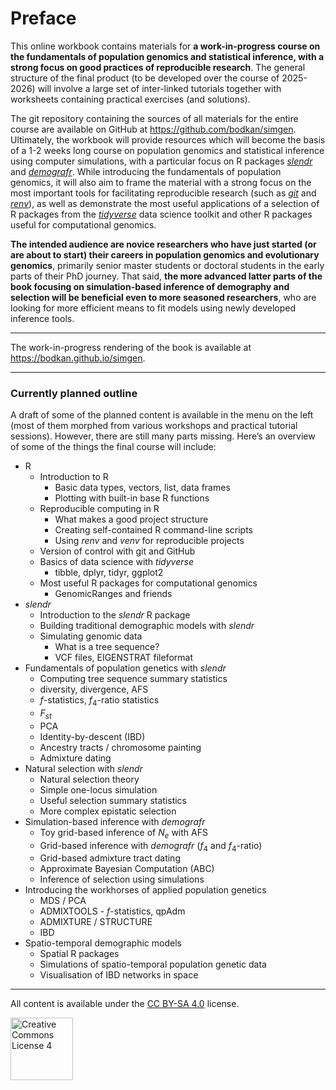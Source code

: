 # Preface {.unnumbered}

This online workbook contains materials for **a work-in-progress course on the
fundamentals of population genomics and statistical inference, with a strong
focus on good practices of reproducible research**. The general structure
of the final product (to be developed over the course of 2025-2026) will
involve a large set of inter-linked tutorials together
with worksheets containing practical exercises (and solutions).

The git repository containing the sources of all materials for the entire course
are available on GitHub at <https://github.com/bodkan/simgen>. Ultimately, the
workbook will provide
resources which will become the basis of a 1-2 weeks long course on population
genomics and statistical inference using computer simulations, with
a particular focus on R packages [_slendr_](https://github.com/bodkan/demografr)
and [_demografr_](https://github.com/bodkan/demografr). While introducing the
fundamentals of population genomics, it will also aim to frame the material
with a strong focus on the most important tools for facilitating reproducible
research (such as [_git_](https://git-scm.com) and
[_renv_](https://rstudio.github.io/renv/)), as well as demonstrate the most useful
applications of a selection of R packages from the
[_tidyverse_](https://www.tidyverse.org) data science toolkit and other R packages
useful for computational genomics.

**The intended audience are novice researchers who have just started (or are
about to start) their careers in population genomics and evolutionary genomics**,
primarily senior master students or doctoral students in the early parts of their
PhD journey. That said, **the more advanced latter parts of the book focusing on
simulation-based inference of demography and selection will be beneficial even
to more seasoned researchers**, who are looking for more efficient
means to fit models using newly developed inference tools.

---

The work-in-progress rendering of the book is available at
<https://bodkan.github.io/simgen>.

---

### Currently planned outline

A draft of some of the planned content is available in the menu on the left
(most of them morphed from various workshops and practical tutorial sessions).
However, there are still many parts missing. Here's an overview of some of
the things the final course will include:

- R
  - Introduction to R
    - Basic data types, vectors, list, data frames
    - Plotting with built-in base R functions
  - Reproducible computing in R
    - What makes a good project structure
    - Creating self-contained R command-line scripts
    - Using _renv_ and _venv_ for reproducible projects
  - Version of control with git and GitHub
  - Basics of data science with _tidyverse_
    - tibble, dplyr, tidyr, ggplot2
  - Most useful R packages for computational genomics
    - GenomicRanges and friends

- _slendr_
  - Introduction to the _slendr_ R package
  - Building traditional demographic models with _slendr_
  - Simulating genomic data
    - What is a tree sequence?
    - VCF files, EIGENSTRAT fileformat

- Fundamentals of population genetics with _slendr_
  - Computing tree sequence summary statistics
  - diversity, divergence, AFS
  - $f$-statistics, $f_4$-ratio statistics
  - $F_{st}$
  - PCA
  - Identity-by-descent (IBD)
  - Ancestry tracts / chromosome painting
  - Admixture dating

- Natural selection with _slendr_
  - Natural selection theory
  - Simple one-locus simulation
  - Useful selection summary statistics
  - More complex epistatic selection

- Simulation-based inference with _demografr_
  - Toy grid-based inference of $N_e$ with AFS
  - Grid-based inference with _demografr_ ($f_4$ and $f_4$-ratio)
  - Grid-based admixture tract dating
  - Approximate Bayesian Computation (ABC)
  - Inference of selection using simulations

- Introducing the workhorses of applied population genetics
  - MDS / PCA
  - ADMIXTOOLS - $f$-statistics, qpAdm
  - ADMIXTURE / STRUCTURE
  - IBD
  
- Spatio-temporal demographic models
  - Spatial R packages
  - Simulations of spatio-temporal population genetic data
  - Visualisation of IBD networks in space

---

All content is available under the [CC BY-SA 4.0](https://creativecommons.org/licenses/by-sa/4.0/) license.

<a rel="license" href="https://creativecommons.org/licenses/by-sa/4.0/"><img alt="Creative Commons License 4" style="border-width:0; width: 100px" src="https://mirrors.creativecommons.org/presskit/buttons/88x31/png/by-sa.png" /></a>
